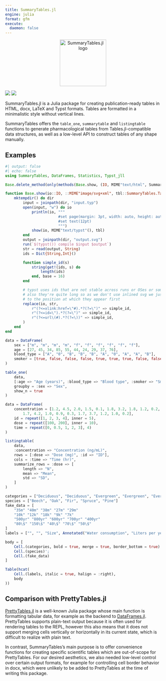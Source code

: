 ```yaml
---
title: SummaryTables.jl
engine: julia
format: gfm
execute: 
  daemon: false
---
```


```{=html}
<div align="center">
    <picture>
      <img alt="SummaryTables.jl logo" 
        src="/docs/src/assets/logo.png" width="150">
    </picture>
</div>
```

[![](https://img.shields.io/badge/Docs-Stable-lightgrey.svg)](https://pumasai.github.io/SummaryTables.jl/stable/)
[![](https://img.shields.io/badge/Docs-Dev-blue.svg)](https://pumasai.github.io/SummaryTables.jl/dev/)

SummaryTables.jl is a Julia package for creating publication-ready tables in HTML, docx, LaTeX and Typst formats.
Tables are formatted in a minimalistic style without vertical lines.

SummaryTables offers the `table_one`, `summarytable` and `listingtable` functions to generate pharmacological tables from Tables.jl-compatible data structures, as well as a low-level API to construct tables of any shape manually.

## Examples

```julia
#| output: false
#| echo: false
using SummaryTables, DataFrames, Statistics, Typst_jll

Base.delete_method(only(methods(Base.show, (IO, MIME"text/html", SummaryTables.Table))))

function Base.show(io::IO, ::MIME"image/svg+xml", tbl::SummaryTables.Table)
    mktempdir() do dir
        input = joinpath(dir, "input.typ")
        open(input, "w") do io
            println(io, """
                        #set page(margin: 3pt, width: auto, height: auto, fill: white)
                        #set text(12pt)
                        """)
            show(io, MIME"text/typst"(), tbl)
        end
        output = joinpath(dir, "output.svg")
        run(`$(typst()) compile $input $output`)
        str = read(output, String)
        ids = Dict{String,Int}()

        function simple_id(s)
            string(get!(ids, s) do
                length(ids)
            end, base = 16)
        end

        # typst uses ids that are not stable across runs or OSes or something,
        # also they're quite long so as we don't use inlined svg we just simplify them
        # to the position at which they appear first
        replace(io, str,
            r"(?<=xlink:href=\"#).*?(?=\")" => simple_id,
            r"(?<=id=\").*?(?=\")" => simple_id,
            r"(?<=url\(#).*?(?=\))" => simple_id,
        )
    end
end
```


```julia
data = DataFrame(
    sex = ["m", "m", "m", "m", "f", "f", "f", "f", "f", "f"],
    age = [27, 45, 34, 85, 55, 44, 24, 29, 37, 76],
    blood_type = ["A", "0", "B", "B", "B", "A", "0", "A", "A", "B"],
    smoker = [true, false, false, false, true, true, true, false, false, false],
)

table_one(
    data,
    [:age => "Age (years)", :blood_type => "Blood type", :smoker => "Smoker"],
    groupby = :sex => "Sex",
    show_n = true
)
```


```julia
data = DataFrame(
    concentration = [1.2, 4.5, 2.0, 1.5, 0.1, 1.8, 3.2, 1.8, 1.2, 0.2,
        1.7, 4.2, 1.0, 0.9, 0.3, 1.7, 3.7, 1.2, 1.0, 0.2],
    id = repeat([1, 2, 3, 4], inner = 5),
    dose = repeat([100, 200], inner = 10),
    time = repeat([0, 0.5, 1, 2, 3], 4)
)

listingtable(
    data,
    :concentration => "Concentration (ng/mL)",
    rows = [:dose => "Dose (mg)", :id => "ID"],
    cols = :time => "Time (hr)",
    summarize_rows = :dose => [
        length => "N",
        mean => "Mean",
        std => "SD",
    ]
)
```


```julia
categories = ["Deciduous", "Deciduous", "Evergreen", "Evergreen", "Evergreen"]
species = ["Beech", "Oak", "Fir", "Spruce", "Pine"]
fake_data = [
    "35m" "40m" "38m" "27m" "29m"
    "10k" "12k" "18k" "9k" "7k"
    "500yr" "800yr" "600yr" "700yr" "400yr"
    "80\$" "150\$" "40\$" "70\$" "50\$"
]
labels = ["", "", "Size", Annotated("Water consumption", "Liters per year"), "Age", "Value"]

body = [
    Cell.(categories, bold = true, merge = true, border_bottom = true)';
    Cell.(species)';
    Cell.(fake_data)
]

Table(hcat(
    Cell.(labels, italic = true, halign = :right),
    body
))
```

## Comparison with PrettyTables.jl

[PrettyTables.jl](https://github.com/ronisbr/PrettyTables.jl/) is a well-known Julia package whose main function is formatting tabular data, for example as the backend to [DataFrames.jl](https://github.com/JuliaData/DataFrames.jl).
PrettyTables supports plain-text output because it is often used for rendering tables to the REPL, however this also means that it does not support merging cells vertically or horizontally in its current state, which is difficult to realize with plain text.

In contrast, SummaryTables's main purpose is to offer convenience functions for creating specific scientific tables which are out-of-scope for PrettyTables.
For our desired aesthetics, we also needed low-level control over certain output formats, for example for controlling cell border behavior in docx, which were unlikely to be added to PrettyTables at the time of writing this package.
